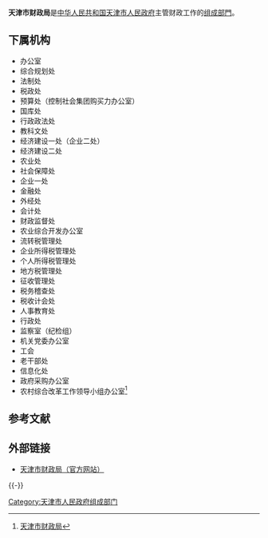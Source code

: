 {{Infobox PRCG
|机构名称=天津市财政局
|加挂牌子=天津市地方税务局
|标志1=Red star.svg
|标志1说明=[[s:国务院关于国家行政机关和企业事业单位社会团体印章管理的规定|1999年规定]]：[[印章|印章]][[直径|直径]]?厘米，中央刊[[五角星|五角星]]，由[[天津市人民政府|天津市人民政府]]制发。
|职位1=局长、党组书记
|人员1=[[吴丽祥|吴丽祥]]
|职位2=副局长
|人员2=邢立华{{wrap}}连东青{{wrap}}刘家庆
|人数2=3
|成立时间=
|上级机构=[[天津市人民政府|天津市人民政府]]
|机构类型=[[天津市人民政府组成部门|天津市人民政府组成部门]]
|行政级别=正地厅级
|前身=
|地址1=[[天津市|天津市]][[和平区_(天津市)|和平区]]曲阜道4号
|网站=天津市财政局
|网址=http://cz.tj.gov.cn/
}}

'''天津市财政局'''是[[中华人民共和国|中华人民共和国]][[天津市人民政府|天津市人民政府]]主管财政工作的[[天津市人民政府组成部门|组成部門]]。

==下属机构==
*办公室
*综合规划处  
*法制处
*税政处  
*预算处（控制社会集团购买力办公室）
*国库处  
*行政政法处
*教科文处  
*经济建设一处（企业二处）
*经济建设二处  
*农业处
*社会保障处  
*企业一处
*金融处  
*外经处
*会计处  
*财政监督处
*农业综合开发办公室  
*流转税管理处
*企业所得税管理处  
*个人所得税管理处
*地方税管理处  
*征收管理处
*税务稽查处  
*税收计会处
*人事教育处  
*行政处
*监察室（纪检组）  
*机关党委办公室
*工会  
*老干部处
*信息化处  
*政府采购办公室
*农村综合改革工作领导小组办公室<ref>[http://www.tjfinan.gov.cn/tjcs/zwgk/csjj/jjgcsznsz.aspx 天津市财政局]{{dead link|date=2017年12月 |bot=InternetArchiveBot |fix-attempted=yes }}</ref>

==参考文献==
{{Reflist}}

==外部链接==
*[http://cz.tj.gov.cn/ 天津市财政局（官方网站）] {{Wayback|url=http://cz.tj.gov.cn/ |date=20220426091247 }}

{{-}}
{{天津市人民政府}}

[[Category:天津市人民政府组成部门|Category:天津市人民政府组成部门]]